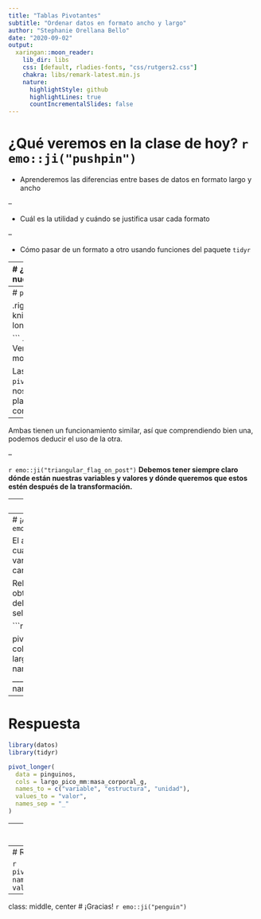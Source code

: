 ```yaml
---
title: "Tablas Pivotantes"
subtitle: "Ordenar datos en formato ancho y largo"
author: "Stephanie Orellana Bello"
date: "2020-09-02"
output:
  xaringan::moon_reader:
    lib_dir: libs
    css: [default, rladies-fonts, "css/rutgers2.css"]
    chakra: libs/remark-latest.min.js
    nature:
      highlightStyle: github
      highlightLines: true
      countIncrementalSlides: false
---
```


# ¿Qué veremos en la clase de hoy? `r emo::ji("pushpin")`

 - Aprenderemos las diferencias entre bases de datos en formato largo y ancho
 
--

 - Cuál es la utilidad y cuándo se justifica usar cada formato

--

 - Cómo pasar de un formato a otro usando funciones del paquete `tidyr`
 
---
# ¿Cómo están ordenados nuestros datos?


.pull-left[

### Formato ancho

Variables como nombres de columnas

Valores en casillas

```r
knitr::include_graphics("img/wide.png")
```

]

.pull-right[

### Formato largo

Nombres de variables dentro de una columna

Un valor por fila

```r
knitr::include_graphics("img/long.png")
```

]
---
# `pivot_longer()` y `pivot_wider()`

.right-column2[
```r
knitr::include_graphics("img/tidyr-longer-wider.gif")

```
.quote[
**Fuente:** Tidy Animated Verbs de Garrick Aden-Buie, modificado por Mara Averick
]
]

Las funciones `pivot_longer()` y `pivot_wider()` del paquete `tidyr` nos permiten transformar una planilla en formato ancho a una con formato largo y viceversa.

--

Ambas tienen un funcionamiento similar, así que comprendiendo bien una, podemos deducir el uso de la otra.

--

`r emo::ji("triangular_flag_on_post")`
**Debemos tener siempre claro dónde están nuestras variables y valores y dónde queremos que estos estén después de la transformación.**


---
class: center, middle

# ¡Vamos a ver cómo!
`r emo::ji("penguin")`


---
# ¡A practicar! `r emo::ji("test_tube")`

El argumento **`sep = "...."`** sirve cuando tenemos nombres con variables separadas por un caracter.

Rellena el siguiente código para obtener tres columnas a partir del nombre de las columnas seleccionadas.


```r
library(datos)
library(tidyr)

pivot_longer(
  data = pinguinos,
  cols = largo_pico_mm:masa_corporal_g,
  names_to = _________, #<<
  ________ =  "valor", #<<
  names_sep = _______  #<<
)
```

---
# Respuesta


```r
library(datos)
library(tidyr)

pivot_longer(
  data = pinguinos,
  cols = largo_pico_mm:masa_corporal_g,
  names_to = c("variable", "estructura", "unidad"),
  values_to = "valor",
  names_sep = "_"
)
```

---
# `pivot_wider()` `r emo::ji("bulb")`

Para usar `pivot_wider()` debemos pensar en la lógica inversa y utilizar **from** en vez de **to**.

La siguiente es una tabla que resume los promedios anuales para cada variable:

```r
library(tidyverse)
library(datos)

media_anual <- pinguinos %>% 
pivot_longer(
  cols = largo_pico_mm:masa_corporal_g,
  names_to = "variable",
  values_to = "valor"
) %>% 
  group_by(anio, variable) %>% 
  summarize(media = mean(valor, na.rm = T))
```

```r
media_anual
```

```r
print(media_anual, n = 5)
```

**¿Puedes inferir el resultado de la función?**

```r
pivot_wider(media_anual, names_from = "anio", values_from = "media")
```

---
# Respuesta

```r
pivot_wider(media_anual, names_from = "anio", values_from = "media")
```


---
class: middle, center
# ¡Gracias!
`r emo::ji("penguin")`